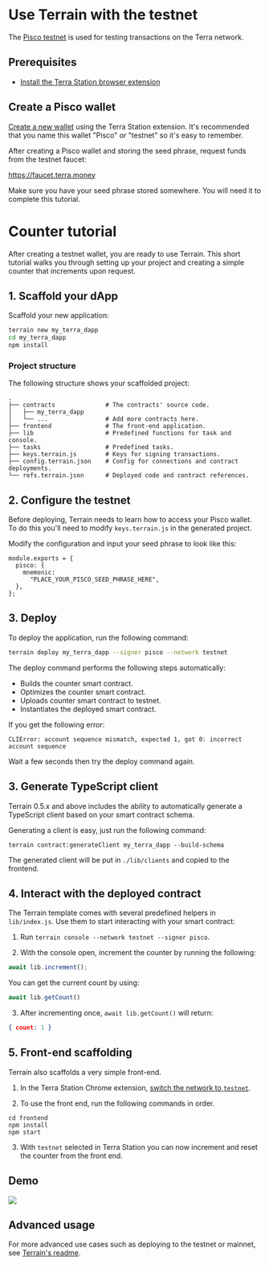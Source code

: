 
# Use Terrain with the testnet

The [Pisco testnet](../../learn/glossary.mdx#testnet) is used for testing transactions on the Terra network.

## Prerequisites

- [Install the Terra Station browser extension](../../learn/terra-station/download/terra-station-extension.mdx)

## Create a Pisco wallet

[Create a new wallet](../../learn/terra-station/download/terra-station-extension.mdx#create-a-wallet) using the Terra Station extension. It's recommended that you name this wallet "Pisco" or "testnet" so it's easy to remember.

After creating a Pisco wallet and storing the seed phrase, request funds from the testnet faucet:

https://faucet.terra.money


<Admonition type="danger">

Make sure you have your seed phrase stored somewhere. You will need it to complete this tutorial.

</Admonition>

# Counter tutorial

After creating a testnet wallet, you are ready to use Terrain. This short tutorial walks you through setting up your project and creating a simple counter that increments upon request.

## 1. Scaffold your dApp

Scaffold your new application:

```sh
terrain new my_terra_dapp
cd my_terra_dapp
npm install
```

### Project structure

The following structure shows your scaffolded project:

```
.
├── contracts              # The contracts' source code.
│   ├── my_terra_dapp
│   └── ...                # Add more contracts here.
├── frontend               # The front-end application.
├── lib                    # Predefined functions for task and console.
├── tasks                  # Predefined tasks.
├── keys.terrain.js        # Keys for signing transactions.
├── config.terrain.json    # Config for connections and contract deployments.
└── refs.terrain.json      # Deployed code and contract references.
```

## 2. Configure the testnet

Before deploying, Terrain needs to learn how to access your Pisco wallet. To do this you'll need to modify `keys.terrain.js` in the generated project.

Modify the configuration and input your seed phrase to look like this:

```
module.exports = {
  pisco: {
    mnemonic:
      "PLACE_YOUR_PISCO_SEED_PHRASE_HERE",
  },
};
```

## 3. Deploy

To deploy the application, run the following command:

```sh
terrain deploy my_terra_dapp --signer pisco --network testnet
```

The deploy command performs the following steps automatically:

- Builds the counter smart contract.
- Optimizes the counter smart contract.
- Uploads counter smart contract to testnet.
- Instantiates the deployed smart contract.


<Admonition type="caution" title="Warning">

If you get the following error:

```
CLIError: account sequence mismatch, expected 1, got 0: incorrect account sequence
```

Wait a few seconds then try the deploy command again.

</Admonition>

## 3. Generate TypeScript client

Terrain 0.5.x and above includes the ability to automatically generate a TypeScript client based on your smart contract schema.

Generating a client is easy, just run the following command:

```
terrain contract:generateClient my_terra_dapp --build-schema
```

The generated client will be put in `./lib/clients` and copied to the frontend.

## 4. Interact with the deployed contract

The Terrain template comes with several predefined helpers in `lib/index.js`. Use them to start interacting with your smart contract:

1. Run `terrain console --network testnet --signer pisco`.

2. With the console open, increment the counter by running the following:

```js
await lib.increment();
```

You can get the current count by using:

```js
await lib.getCount()
```

3. After incrementing once, `await lib.getCount()` will return:

```json
{ count: 1 }
```

## 5. Front-end scaffolding

Terrain also scaffolds a very simple front-end.

1. In the Terra Station Chrome extension, [switch the network to `testnet`](../../learn/terra-station/testnet.mdx).

2. To use the front end, run the following commands in order.

```
cd frontend
npm install
npm start
```

3. With `testnet` selected in Terra Station you can now increment and reset the counter from the front end.

## Demo

<img className="readme-img-lg" src="/img/tut_counter.gif" />

## Advanced usage

For more advanced use cases such as deploying to the testnet or mainnet, see [Terrain's readme](https://github.com/terra-money/terrain#readme).
